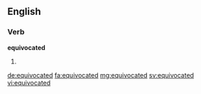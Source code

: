==English==

===Verb===
'''equivocated'''

# {{en-past of|equivocate}}

[[de:equivocated]]
[[fa:equivocated]]
[[mg:equivocated]]
[[sv:equivocated]]
[[vi:equivocated]]